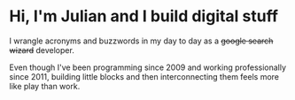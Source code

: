 
# Hi, I'm Julian and I build digital stuff

I wrangle acronyms and buzzwords in my day to day as a <strike>google search wizard</strike> developer.

Even though I've been programming since 2009 and working professionally since 2011, building little blocks and then interconnecting them feels more like play than work.

<Tetronyms />
